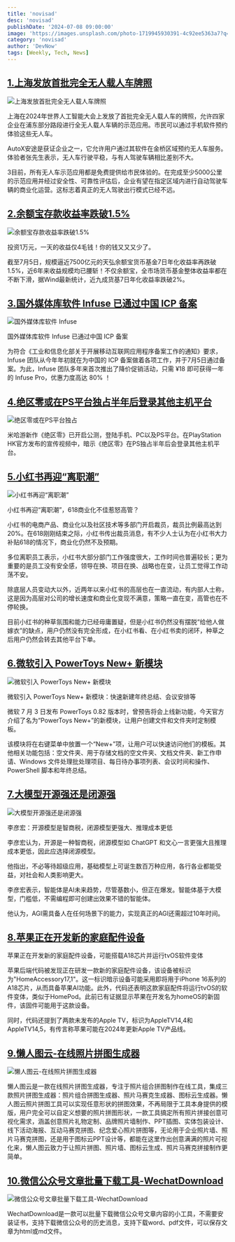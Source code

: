 ```yaml
---
title: 'novisad'
desc: 'novisad'
publishDate: '2024-07-08 09:00:00'
image: 'https://images.unsplash.com/photo-1719945930391-4c92ee5363a7?q=80&w=2970&auto=format&fit=crop&ixlib=rb-4.0.3&ixid=M3wxMjA3fDB8MHxwaG90by1wYWdlfHx8fGVufDB8fHx8fA%3D%3D'
category: 'novisad'
author: 'DevNow'
tags: [Weekly, Tech, News]
---
```


## [1.上海发放首批完全无人载人车牌照](https://www.thepaper.cn/newsDetail_forward_27990966)

![上海发放首批完全无人载人车牌照](https://r2.laughingzhu.cn/kLvaVdhtiBki7srASuZMr.jpg)

上海在2024年世界人工智能大会上发放了首批完全无人载人车的牌照，允许四家企业在浦东部分路段进行全无人载人车辆的示范应用。市民可以通过手机软件预约体验这些无人车。

AutoX安途是获证企业之一，它允许用户通过其软件在金桥区域预约无人车服务。体验者张先生表示，无人车行驶平稳，与有人驾驶车辆相比差别不大。

3目前，所有无人车示范应用都是免费提供给市民体验的。在完成至少5000公里的示范应用并经过安全性、可靠性评估后，企业有望在指定区域内进行自动驾驶车辆的商业化运营。这标志着真正的无人驾驶出行模式已经不远。

## [2.余额宝存款收益率跌破1.5%](https://m.21jingji.com/article/20240707/herald/fe66e1eb66586e2115ea78585d401213.html)

![余额宝存款收益率跌破1.5%](https://r2.laughingzhu.cn/BWlMtx_XEdSqZOvB86VZV.png)

投资1万元，一天的收益仅4毛钱！你的钱又又又少了。

截至7月5日，规模逼近7500亿元的天弘余额宝货币基金7日年化收益率再跌破1.5%，近6年来收益规模均已腰斩！不仅余额宝，全市场货币基金整体收益率都在不断下滑，据Wind最新统计，近九成货基7日年化收益率跌破2%。

## [3.国外媒体库软件 Infuse 已通过中国 ICP 备案](https://firecore.cn/promo)

![国外媒体库软件 Infuse](https://r2.laughingzhu.cn/tmQHwesfdGh3-VD7gBZJu.jpg)

国外媒体库软件 Infuse 已通过中国 ICP 备案

为符合《工业和信息化部关于开展移动互联网应用程序备案工作的通知》要求，Infuse 团队从今年年初就在为中国的 ICP 备案做着各项工作，并于7月5日通过备案。为此，Infuse 团队多年来首次推出了降价促销活动，只需 ¥18 即可获得一年的 Infuse Pro，优惠力度高达 80% ！

## [4.绝区零或在PS平台独占半年后登录其他主机平台](https://www.gamersky.com/news/202407/1783000.shtml)

![绝区零或在PS平台独占](https://r2.laughingzhu.cn/AhjSc4rQjxWiuooxBxaJ1.jpg)

米哈游新作《绝区零》已开启公测，登陆手机、PC以及PS平台。在PlayStation HK官方发布的宣传视频中，暗示《绝区零》在PS独占半年后会登录其他主机平台。

## [5.小红书再迎“离职潮”](https://card.weibo.com/article/m/show/id/2309405052810243998064?id=2309405052810243998064)

![小红书再迎“离职潮”](https://r2.laughingzhu.cn/WVHVrebeNgVug4hDgbopY.png)

小红书再迎“离职潮”，618商业化不佳惹怒高管？

小红书的电商产品、商业化以及社区技术等多部门开启裁员，裁员比例最高达到20%。在618刚刚结束之际，小红书传出裁员消息，有不少人士认为在小红书大力补贴618的情况下，商业化仍然不及预期。

多位离职员工表示，小红书大部分部门工作强度很大，工作时间也普遍较长；更为重要的是员工没有安全感，领导在换、项目在换、战略也在变，让员工觉得工作动荡不安。

除底层人员变动大以外，近两年以来小红书的高层也在一直流动，有内部人士称，这是因为高层对公司的增长速度和商业化变现不满意，策略一直在变，高管也在不停轮换。

目前小红书的种草氛围和能力已经毋庸置疑，但是小红书仍然没有摆脱“给他人做嫁衣”的缺点，用户仍然没有完全形成，在小红书看、在小红书卖的闭环，种草之后用户仍然会转去其他平台下单。

## [6.微软引入 PowerToys New+ 新模块](https://m.ithome.com/html/780058.htm)

![微软引入 PowerToys New+ 新模块](https://r2.laughingzhu.cn/x4gw3LHiYVHUTJmxEh7jD.jpg)

微软引入 PowerToys New+ 新模块：快速新建年终总结、会议安排等

微软 7 月 3 日发布 PowerToys 0.82 版本时，曾预告将会上线新功能，今天官方介绍了名为“PowerToys New+”的新模块，让用户创建文件和文件夹时定制模板。

该模块将在右键菜单中放置一个“New+”项，让用户可以快速访问他们的模板。其他相关功能包括：空文件夹、用于存储文档的空文件夹、文档文件夹、新工作申请、Windows 文件处理批处理项目、每日待办事项列表、会议时间和操作、PowerShell 脚本和年终总结。

## [7.大模型开源强还是闭源强](https://mp.weixin.qq.com/s/CUoM87LRvlw53M_NxOaiDA)

![大模型开源强还是闭源强](https://r2.laughingzhu.cn/Wrg7Erdlip9mBnuJD_Soa.jpg)

李彦宏：开源模型是智商税，闭源模型更强大、推理成本更低

李彦宏认为，开源是一种智商税，闭源模型如 ChatGPT 和文心一言更强大且推理成本更低，因此应选择闭源模型。

他指出，不必等待超级应用，基础模型上可诞生数百万种应用，各行各业都能受益，对社会和人类影响更大。

李彦宏表示，智能体是AI未来趋势，尽管基数小，但正在爆发。智能体基于大模型，门槛低，不需编程即可创建出效果不错的智能体。

他认为，AGI需具备人在任何场景下的能力，实现真正的AGI还需超过10年时间。

## [8.苹果正在开发新的家庭配件设备](https://www.macrumors.com/2024/07/04/leak-confirms-apples-work-on-home-accessory/)

苹果正在开发新的家庭配件设备，可能搭载A18芯片并运行tvOS软件变体

苹果后端代码被发现正在研发一款新的家庭配件设备，该设备被标识为"HomeAccessory17,1"。这一标识暗示设备可能采用即将用于iPhone 16系列的A18芯片，从而具备苹果AI功能。此外，代码还表明这款家庭配件将运行tvOS的软件变体，类似于HomePod。此前已有证据显示苹果在开发名为homeOS的新固件，该固件可能用于这款设备。

同时，代码还提到了两款未发布的Apple TV，标识为AppleTV14,4和AppleTV14,5，有传言称苹果可能在2024年更新Apple TV产品线。

## [9.懒人图云-在线照片拼图生成器](https://www.lanrentuyun.com/)

![懒人图云-在线照片拼图生成器](https://r2.laughingzhu.cn/O0_jnENsYBp2krB_-eQcL.png)

懒人图云是一款在线照片拼图生成器，专注于照片组合拼图制作在线工具，集成三款照片拼图生成器：照片组合拼图生成器、照片马赛克生成器、图标云生成器。懒人图云照片拼图工具可以实现任意形状的拼图效果，不再局限于工具本身提供的模版，用户完全可以自定义想要的照片拼图形状，一款工具搞定所有照片拼接创意可视化需求，涵盖创意照片礼物定制、品牌照片墙制作、PPT插图、实体包装设计、线下活动海报、互动马赛克拼图、纪念爱心照片拼图等，无论用于企业照片墙、照片马赛克拼图，还是用于图标云PPT设计等，都能在这里作出创意满满的照片可视化来，懒人图云致力于让照片拼图、照片墙、图标云生成、照片马赛克拼接制作更简单。

## [10.微信公众号文章批量下载工具-WechatDownload](https://github.com/qiye45/wechatDownload)

![微信公众号文章批量下载工具-WechatDownload](https://r2.laughingzhu.cn/ALZlGyAa2NVnBGkdTIaiF.png)

WechatDownload是一款可以批量下载微信公众号文章内容的小工具，不需要安装证书，支持下载微信公众号的历史消息，支持下载word、pdf文件，可以保存文章为html或md文件。
